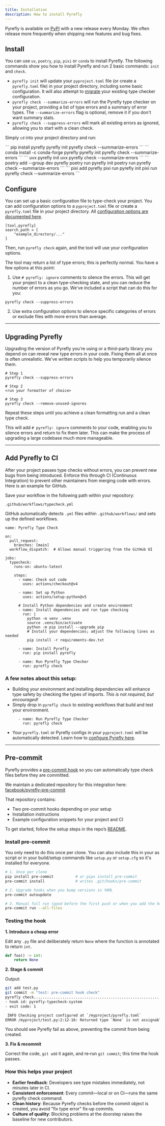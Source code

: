 ```yaml
---
title: Installation
description: How to install Pyrefly
---
```


Pyrefly is available on [PyPI](https://pypi.org/project/pyrefly/) with a new release every Monday. We often release more frequently when shipping new features and bug fixes.

## Install

You can use `uv`, `poetry`, `pip`, `pixi` or `conda` to install Pyrefly. The following commands show you how to install Pyrefly and run 2 basic commands: `init` and `check`.

* `pyrefly init` will update your `pyproject.toml` file (or create a `pyrefly.toml` file) in your project directory, including some basic configuration. It will also attempt to [migrate](../migrating-to-pyrefly) your existing type checker configuration.
* `pyrefly check --summarize-errors` will run the Pyrefly type checker on your project, providing a list of type errors and a summary of error types. The `--summarize-errors` flag is optional, remove it if you don't want summary stats.
* `pyrefly check --suppress-errors` will mark all existing errors as ignored, allowing you to start with a clean check.


Simply `cd` into your project directory and run:


<Tabs>
  <TabItem value="pip" label="Pip" default>
    ```
    pip install pyrefly
    pyrefly init
    pyrefly check --summarize-errors
    ```
  </TabItem>
  <TabItem value="conda" label="Conda">
    ```
    conda install -c conda-forge pyrefly
    pyrefly init
    pyrefly check --summarize-errors
    ```
  </TabItem>
  <TabItem value="uv" label="UV">
    ```
    uvx pyrefly init
    uvx pyrefly check --summarize-errors
    ```
  </TabItem>
  <TabItem value="poetry" label="Poetry">
    ```
    poetry add --group dev pyrefly
    poetry run pyrefly init
    poetry run pyrefly check --summarize-errors
    ```
  </TabItem>
  <TabItem value="pixi" label="Pixi">
    ```
    pixi add pyrefly
    pixi run pyrefly init
    pixi run pyrefly check --summarize-errors
    ```
  </TabItem>
</Tabs>

## Configure

You can set up a basic configuration file to type-check your project. You can add configuration options to a `pyproject.toml` file or create a `pyrefly.toml` file in your project directory. All [configuration options are documented here](../configuration).

```
[tool.pyrefly]
search_path = [
    "example_directory/..."
]
```

Then, run `pyrefly check` again, and the tool will use your configuration options.

The tool may return a list of type errors; this is perfectly normal. You have a few options at this point:

1. Use `# pyrefly: ignore` comments to silence the errors. This will get your project to a clean type-checking state, and you can reduce the number of errors as you go. We've included a script that can do this for you:

```
pyrefly check --suppress-errors
```

2. Use extra configuration options to silence specific categories of errors or exclude files with more errors than average.

----

## Upgrading Pyrefly

Upgrading the version of Pyrefly you're using or a third-party library you depend on can reveal new type errors in your code. Fixing them all at once is often unrealistic. We've written scripts to help you temporarily silence them.

```
# Step 1
pyrefly check --suppress-errors
```

```
# Step 2
<run your formatter of choice>
```

```
# Step 3
pyrefly check --remove-unused-ignores
```

Repeat these steps until you achieve a clean formatting run and a clean type check.

This will add `# pyrefly: ignore` comments to your code, enabling you to silence errors and return to fix them later. This can make the process of upgrading a large codebase much more manageable.

----

## Add Pyrefly to CI

After your project passes type checks without errors, you can prevent new bugs from being introduced. Enforce this through CI (Continuous Integration) to prevent other maintainers from merging code with errors. Here is an example for GitHub.

Save your workflow in the following path within your repository:

```
.github/workflows/typecheck.yml
```

GitHub automatically detects `.yml` files within `.github/workflows/` and sets up the defined workflows.

```
name: Pyrefly Type Check

on:
  pull_request:
    branches: [main]
  workflow_dispatch:  # Allows manual triggering from the GitHub UI

jobs:
  typecheck:
    runs-on: ubuntu-latest

    steps:
      - name: Check out code
        uses: actions/checkout@v4

      - name: Set up Python
        uses: actions/setup-python@v5

      # Install Python dependencies and create environment
      - name: Install dependencies and run type checking
        run: |
          python -m venv .venv
          source .venv/bin/activate
          python -m pip install --upgrade pip
          # Install your dependencies; adjust the following lines as needed
          pip install -r requirements-dev.txt

      - name: Install Pyrefly
        run: pip install pyrefly

      - name: Run Pyrefly Type Checker
        run: pyrefly check
```

### A few notes about this setup:

- Building your environment and installing dependencies will enhance type safety by checking the types of imports. *This is not required, but encouraged!*
- Simply drop in `pyrefly check` to existing workflows that build and test your environment.

```
      - name: Run Pyrefly Type Checker
        run: pyrefly check
```

- Your `pyrefly.toml` or Pyrefly configs in your `pyproject.toml` will be automatically detected. Learn how to [configure Pyrefly here](../configuration).

----

## Pre-commit

Pyrefly provides a [pre-commit hook](https://pre-commit.com/) so you can automatically type check files before they are committed.

We maintain a dedicated repository for this integration here: [facebook/pyrefly-pre-commit](https://github.com/facebook/pyrefly-pre-commit)

That repository contains:

- Two pre-commit hooks depending on your setup
- Installation instructions
- Example configuration snippets for your project and CI

To get started, follow the setup steps in the repo’s [README](https://github.com/facebook/pyrefly-pre-commit#readme).

### Install pre-commit

You only need to do this once per clone. You can also include this in your as script or in your build/setup commands like `setup.py` or `setup.cfg` so it's installed for everyone.

```bash
# 1. Once per clone
pip install pre-commit          # or pipx install pre‑commit
pre-commit install              # writes .git/hooks/pre-commit

# 2. Upgrade hooks when you bump versions in YAML
pre-commit autoupdate

# 3. Manual full run (good before the first push or when you add the hook)
pre-commit run --all-files
```

### Testing the hook

**1. Introduce a cheap error**

Edit any `.py` file and deliberately return `None` where the function is annotated to return `int`.

```python
def foo() -> int:
    return None
```

**2. Stage & commit**

Output:

```bash
git add test.py
git commit -m "test: pre‑commit hook check"
pyrefly check............................................................Failed
- hook id: pyrefly-typecheck-system
- exit code: 1

 INFO Checking project configured at `/myproject/pyrefly.toml`
ERROR /myproject/test.py:2:12-16: Returned type `None` is not assignable to declared return type `int` [bad-return]
```

You should see Pyrefly fail as above, preventing the commit from being created.

**3. Fix & recommit**

Correct the code, `git add` it again, and re‑run `git commit`; this time the hook passes.

### How this helps your project

- **Earlier feedback**: Developers see type mistakes immediately, not minutes later in CI.
- **Consistent enforcement**: Every commit—local or on CI—runs the same pyrefly check command.
- **Clean history**: Because Pyrefly checks before the commit object is created, you avoid "fix type error" fix‑up commits.
- **Culture of quality**: Blocking problems at the doorstep raises the baseline for new contributors.
